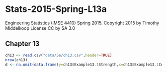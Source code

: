 # Stats-2015-Spring-L13a
Engineering Statistics (IMSE 4410) Spring 2015. 
Copyright 2015 by Timothy Middelkoop License CC by SA 3.0

## Chapter 13

```r
ch13 <- read.csv("data/5e/ch13.csv",header=TRUE)
nrow(ch13)
d <- na.omit(data.frame(y=ch13$Example13.1Strength,x=ch13$Example13.1Concentration))
```

